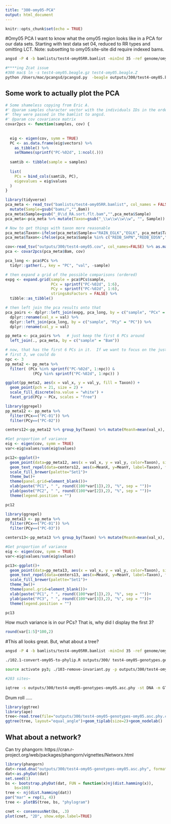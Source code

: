 ```yaml
---
title: "300-omy05-PCA"
output: html_document
---
```


```r
knitr::opts_chunk$set(echo = TRUE)
```

#Omy05 PCA
I want to know what the omy05 region looks like in a PCA for our data sets. Starting with test data set 04, reduced to RR types and omitting LCT. Note: subsetting to omy05:site-site did require indexed bams.

```sh
angsd -P 4 -b bamlists/test4-omy05RR.bamlist -minInd 35 -ref genome/omyV6Chr.fasta -out outputs/300/test4-omy05 -GL 1 -doGlf 2 -doMajorMinor 1 -doMaf 2 -SNP_pval 1e-6 -minMapQ 30 -minQ 20 -r  omy05:27001895-81791946

#****ing Zcat issue
#300 mac$ ln -s test4-omy05.beagle.gz test4-omy05.beagle.Z
python /Users/mac/pcangsd/pcangsd.py  -beagle outputs/300/test4-omy05.beagle.Z -admix -o outputs/300/test4-omy05

```

## Some work to actually plot the PCA

```r
# Some shameless copying from Eric A.
#' @param samples character vector with the individuals IDs in the order in which
#' they were passed in the bamlist to angsd.
#' @param cov covariance matrix
covar2pcs <- function(samples, cov) {
  
  
  eig <- eigen(cov, symm = TRUE)
  PC <- as.data.frame(eig$vectors) %>%
    as_tibble() %>%
    setNames(sprintf("PC-%02d", 1:ncol(.)))
  
  samtib <- tibble(sample = samples)
  
  list(
    PCs = bind_cols(samtib, PC),
    eigevalues = eig$values
  )
}
```

```r
library(tidyverse)
pca_meta <- read_tsv("bamlists/test4-omy05RR.bamlist", col_names = FALSE) %>% mutate(Bam=gsub("bams/","",X1)) %>% 
  mutate(Sample=gsub("bams/","",Bam))
pca_meta$Sample=gsub("_0\\d_RA.sort.flt.bam","",pca_meta$Sample)
pca_meta<-pca_meta %>% mutate(Taxon=gsub("_\\w\\w\\w\\w", "", Sample)) %>% select(-X1)

# Now to get things with taxon more reasonable
pca_meta$Taxon<-ifelse(pca_meta$Sample=="RAIN_EGLK","EGLK", pca_meta$Taxon)
pca_meta$Taxon<-ifelse(pca_meta$Sample %in% c("REDB_SHPN","REDB_EDSN","REDB_MOHD"),"MRRT", pca_meta$Taxon)

cov<-read_tsv("outputs/300/test4-omy05.cov", col_names=FALSE) %>% as.matrix()
pca <- covar2pcs(pca_meta$Bam, cov)

pca_long <- pca$PCs %>%
  tidyr::gather(., key = "PC", "val", -sample)

# then expand a grid of the possible comparisons (ordered)
expg <- expand.grid(sample = pca$PCs$sample,
                    PCx = sprintf("PC-%02d", 1:6),
                    PCy = sprintf("PC-%02d", 1:6),
                    stringsAsFactors = FALSE) %>%
  tibble::as_tibble()

# then left join the pca results onto that
pca_pairs <- dplyr::left_join(expg, pca_long, by = c("sample", "PCx" = "PC")) %>%
  dplyr::rename(val_x = val) %>%
  dplyr::left_join(pca_long, by = c("sample", "PCy" = "PC")) %>%
  dplyr::rename(val_y = val)

pp_meta <- pca_pairs %>%   # just keep the first 6 PCs around
  left_join(., pca_meta, by = c("sample" = "Bam"))

# now, that has the first 6 PCs in it.  If we want to focus on the just the
# first 3, we could do 
npc <- 3
pp_meta2 <- pp_meta %>%
  filter( (PCx %in% sprintf("PC-%02d", 1:npc)) & 
            (PCy %in% sprintf("PC-%02d", 1:npc)) )

ggplot(pp_meta2, aes(x = val_x, y = val_y, fill = Taxon)) +
  geom_point(pch = 21, size = 2) +
  scale_fill_discrete(na.value = "white") + 
  facet_grid(PCy ~ PCx, scales = "free")


```
  

```r
library(ggrepel)
pp_meta12 <- pp_meta %>%
  filter(PCx==("PC-01")) %>%
  filter(PCy==("PC-02"))

centers12<-pp_meta12 %>% group_by(Taxon) %>% mutate(MeanX=mean(val_x), MeanY=mean(val_y)) %>% select(Taxon, MeanX, MeanY) %>% unique()

#Get proportion of variance
eig <- eigen(cov, symm = TRUE)
var<-eig$values/sum(eig$values)

pc12<-ggplot()+
  geom_point(data=pp_meta12, aes(x = val_x, y = val_y, color=Taxon), size=2, alpha=0.75)+
  geom_text_repel(data=centers12, aes(x=MeanX, y=MeanY, label=Taxon), fontface='bold', size=3)+
  scale_fill_brewer(palette="Set1")+
  theme_bw()+
  theme(panel.grid=element_blank())+
  xlab(paste("PC1", " ", round((100*var[1]),2), "%", sep = ""))+
  ylab(paste("PC2", " ", round((100*var[2]),2), "%", sep = ""))+
  theme(legend.position = "")

pc12
```

```r
library(ggrepel)
pp_meta13 <- pp_meta %>%
  filter(PCx==("PC-01")) %>%
  filter(PCy==("PC-03"))

centers13<-pp_meta13 %>% group_by(Taxon) %>% mutate(MeanX=mean(val_x), MeanY=mean(val_y)) %>% select(Taxon, MeanX, MeanY) %>% unique()

#Get proportion of variance
eig <- eigen(cov, symm = TRUE)
var<-eig$values/sum(eig$values)

pc13<-ggplot()+
  geom_point(data=pp_meta13, aes(x = val_x, y = val_y, color=Taxon), size=2, alpha=0.75)+
  geom_text_repel(data=centers13, aes(x=MeanX, y=MeanY, label=Taxon), fontface='bold', size=3)+
  scale_fill_brewer(palette="Set1")+
  theme_bw()+
  theme(panel.grid=element_blank())+
  xlab(paste("PC1", " ", round((100*var[1]),2), "%", sep = ""))+
  ylab(paste("PC3", " ", round((100*var[3]),2), "%", sep = ""))+
  theme(legend.position = "")

pc13
```

How much variance is in our PCs? That is, why did I display the first 3?


```r
round(var[1:5]*100,2)
```

#This all looks great. But, what about a tree?

```sh

angsd -P 4 -b bamlists/test4-omy05RR.bamlist -minInd 35 -ref genome/omyV6Chr.fasta -out outputs/300/test4-omy05-genotypes -doGeno 4 -postCutoff 0.95 -doPost 1 -GL 1 -doGlf 2 -doMajorMinor 1 -doMaf 1 -minMaf 0.05 -SNP_pval 1e-6 -minMapQ 30 -minQ 20 -r omy05:27001895-81791946

./102.1-convert-omy05-to-phylip.R outputs/300/ test4-omy05-genotypes.geno.gz ./bamlists/test4-omy05RR.bamlist

source activate py3; ./103-remove-invariant.py -p outputs/300/test4-omy05-genotypes-omy05.phy -o outputs/300/test4-omy05-genotypes-omy05.asc.phy; source deactivate

#203 sites~

iqtree -s outputs/300/test4-omy05-genotypes-omy05.asc.phy -st DNA -m GTR+G4+F+ASC -bb 1000 -alrt 1000
```

Drum roll .....   


```r
library(ggtree)
library(ape)
tree<-read.tree(file="outputs/300/test4-omy05-genotypes-omy05.asc.phy.contree")
ggtree(tree, layout="equal_angle")+geom_tiplab(size=2)+geom_nodelab()

```

## What about a network?
Can try phangorn: https://cran.r-project.org/web/packages/phangorn/vignettes/Networx.html

```r
library(phangorn)
dat<-read.dna("outputs/300/test4-omy05-genotypes-omy05.asc.phy", format="sequential")
dat<-as.phyDat(dat)
set.seed(1)
bs <- bootstrap.phyDat(dat, FUN = function(x)nj(dist.hamming(x)), 
    bs=100)
tree <- nj(dist.hamming(dat))
par("mar" = rep(1, 4))
tree <- plotBS(tree, bs, "phylogram")

cnet <- consensusNet(bs, .3)
plot(cnet, "2D", show.edge.label=TRUE)
```
